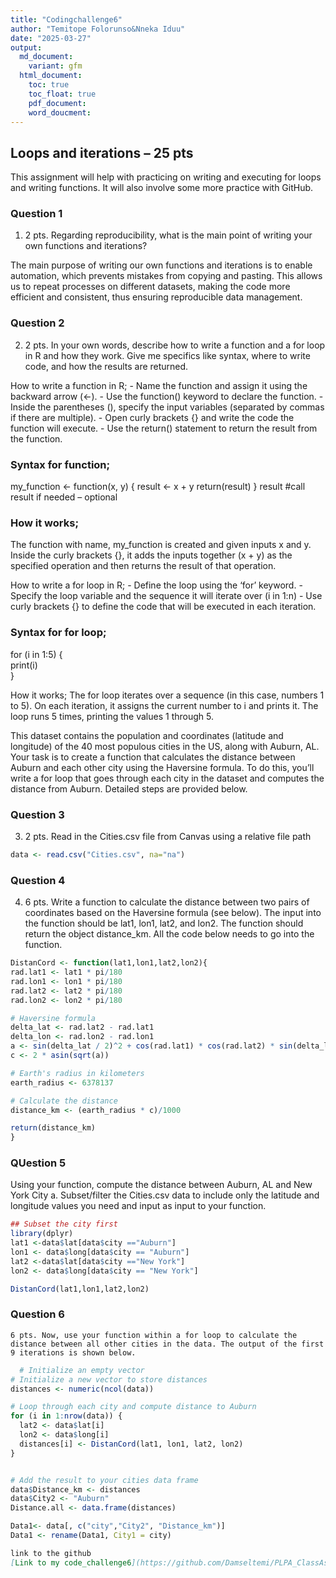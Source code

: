 ```yaml
---
title: "Codingchallenge6"
author: "Temitope Folorunso&Nneka Iduu"
date: "2025-03-27"
output:
  md_document:
    variant: gfm
  html_document:
    toc: true
    toc_float: true
    pdf_document:
    word_doucment:  
---
```

## Loops and iterations – 25 pts

This assignment will help with practicing on writing and executing for loops and writing functions. It will also involve some more practice with GitHub. 

### Question 1
1.	2 pts. Regarding reproducibility, what is the main point of writing your own functions and iterations? 

The main purpose of writing our own functions and iterations is to enable automation, which prevents mistakes from copying and pasting. This allows us to repeat processes on different datasets, making the code more efficient and consistent, thus ensuring reproducible data management.

### Question 2
2. 	2 pts. In your own words, describe how to write a function and a for loop in R and how they work. Give me specifics like syntax, where to write code, and how the results are returned. 

How to write a function in R;
- Name the function and assign it using the backward arrow (<-).
- Use the function() keyword to declare the function.
- Inside the parentheses (), specify the input variables (separated by commas if     there are multiple).
- Open curly brackets {} and write the code the function will execute.
- Use the return() statement to return the result from the function.

### Syntax for function;

my_function <- function(x, y) {
  result <- x + y
  return(result)
}
result  #call result if needed – optional

### How it works;
The function with name, my_function is created and given inputs x and y. Inside the curly brackets {}, it adds the inputs together (x + y) as the specified operation and then returns the result of that operation.

How to write a for loop in R;
- Define the loop using the ‘for’ keyword.
- Specify the loop variable and the sequence it will iterate over (i in 1:n)
- Use curly brackets {} to define the code that will be executed in each          iteration.

### Syntax for for loop;
for (i in 1:5) {   
  print(i)          
}

How it works;
The for loop iterates over a sequence (in this case, numbers 1 to 5). On each iteration, it assigns the current number to i and prints it. The loop runs 5 times, printing the values 1 through 5.

This dataset contains the population and coordinates (latitude and longitude) of the 40 most populous cities in the US, along with Auburn, AL. Your task is to create a function that calculates the distance between Auburn and each other city using the Haversine formula. To do this, you'll write a for loop that goes through each city in the dataset and computes the distance from Auburn. Detailed steps are provided below.

### Question 3
3.	2 pts. Read in the Cities.csv file from Canvas using a relative file path
```r
data <- read.csv("Cities.csv", na="na") 
```

### Question 4
4.	6 pts. Write a function to calculate the distance between two pairs of coordinates based on the Haversine formula (see below). The input into the function should be lat1, lon1, lat2, and lon2. The function should return the object distance_km. All the code below needs to go into the function.
```r

DistanCord <- function(lat1,lon1,lat2,lon2){
rad.lat1 <- lat1 * pi/180
rad.lon1 <- lon1 * pi/180
rad.lat2 <- lat2 * pi/180
rad.lon2 <- lon2 * pi/180

# Haversine formula
delta_lat <- rad.lat2 - rad.lat1
delta_lon <- rad.lon2 - rad.lon1
a <- sin(delta_lat / 2)^2 + cos(rad.lat1) * cos(rad.lat2) * sin(delta_lon / 2)^2
c <- 2 * asin(sqrt(a)) 

# Earth's radius in kilometers
earth_radius <- 6378137

# Calculate the distance
distance_km <- (earth_radius * c)/1000

return(distance_km)
}
```
### QUestion 5
 Using your function, compute the distance between Auburn, AL and New York City 
 a.	Subset/filter the Cities.csv data to include only the latitude and longitude values you need and input as input to your function. 
```r

## Subset the city first
library(dplyr)
lat1 <-data$lat[data$city =="Auburn"]
lon1 <- data$long[data$city == "Auburn"]
lat2 <-data$lat[data$city =="New York"]
lon2 <- data$long[data$city == "New York"]

DistanCord(lat1,lon1,lat2,lon2)
```
 
### Question 6
	6 pts. Now, use your function within a for loop to calculate the distance between all other cities in the data. The output of the first 9 iterations is shown below. 
```r

  # Initialize an empty vector
# Initialize a new vector to store distances
distances <- numeric(ncol(data))

# Loop through each city and compute distance to Auburn
for (i in 1:nrow(data)) {
  lat2 <- data$lat[i]
  lon2 <- data$long[i]
  distances[i] <- DistanCord(lat1, lon1, lat2, lon2)
}


# Add the result to your cities data frame
data$Distance_km <- distances
data$City2 <- "Auburn"
Distance.all <- data.frame(distances)

Data1<- data[, c("city","City2", "Distance_km")]
Data1 <- rename(Data1, City1 = city)
```

```markdown
link to the github 
[Link to my code_challenge6](https://github.com/Damseltemi/PLPA_ClassAss/tree/main/CodingChallenge6)
```